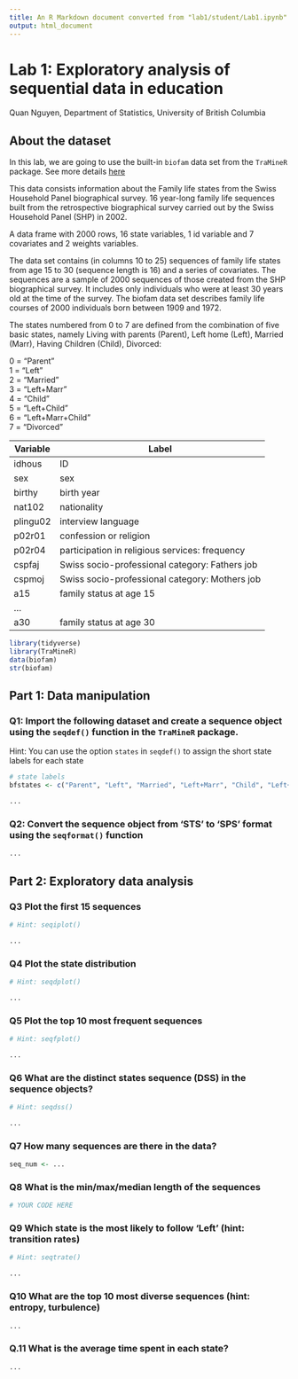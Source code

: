 ```yaml
---
title: An R Markdown document converted from "lab1/student/Lab1.ipynb"
output: html_document
---
```


# Lab 1: Exploratory analysis of sequential data in education

Quan Nguyen, Department of Statistics, University of British Columbia

## About the dataset

In this lab, we are going to use the built-in `biofam` data set from the `TraMineR` package. See more details [here](http://traminer.unige.ch/doc/biofam.html)

This data consists information about the Family life states from the Swiss Household Panel biographical survey. 16 year-long family life sequences built from the retrospective biographical survey carried out by the Swiss Household Panel (SHP) in 2002.

A data frame with 2000 rows, 16 state variables, 1 id variable and 7 covariates and 2 weights variables.

The data set contains (in columns 10 to 25) sequences of family life states from age 15 to 30 (sequence length is 16) and a series of covariates. The sequences are a sample of 2000 sequences of those created from the SHP biographical survey. It includes only individuals who were at least 30 years old at the time of the survey. The biofam data set describes family life courses of 2000 individuals born between 1909 and 1972.

The states numbered from 0 to 7 are defined from the combination of five basic states, namely Living with parents (Parent), Left home (Left), Married (Marr), Having Children (Child), Divorced:

0 = "Parent"  
1 = "Left"  
2 = "Married"  
3 = "Left+Marr"  
4 = "Child"  
5 = "Left+Child"  
6 = "Left+Marr+Child"  
7 = "Divorced"  

| Variable | Label                                          |
|----------|------------------------------------------------|
| idhous   | ID                                             |
| sex      | sex                                            |
| birthy   | birth year                                     |
| nat102   | nationality                                    |
| plingu02 | interview language                             |
| p02r01   | confession or religion                         |
| p02r04   | participation in religious services: frequency |
| cspfaj   | Swiss socio-professional category: Fathers job |
| cspmoj   | Swiss socio-professional category: Mothers job |
| a15      | family status at age 15                        |
| ...      |                                                |
| a30      | family status at age 30                        |

```r
library(tidyverse)
library(TraMineR)
data(biofam)
str(biofam)
```

## Part 1: Data manipulation

### Q1: Import the following dataset and create a sequence object using the `seqdef()` function in the `TraMineR` package.

Hint: You can use the option `states` in `seqdef()` to assign the short state labels for each state

```r
# state labels
bfstates <- c("Parent", "Left", "Married", "Left+Marr", "Child", "Left+Child", "Left+Marr+Child", "Divorced")

...
```

### Q2: Convert the sequence object from 'STS' to 'SPS' format using the `seqformat()` function

```r
...
```

## Part 2: Exploratory data analysis

### Q3 Plot the first 15 sequences

```r
# Hint: seqiplot()

...
```

### Q4 Plot the state distribution

```r
# Hint: seqdplot()

...
```

### Q5 Plot the top 10 most frequent sequences

```r
# Hint: seqfplot()

...
```

### Q6 What are the distinct states sequence (DSS) in the sequence objects?

```r
# Hint: seqdss()

...
```

### Q7 How many sequences are there in the data?

```r
seq_num <- ...
```

### Q8 What is the min/max/median length of the sequences 

```r
# YOUR CODE HERE
```

### Q9 Which state is the most likely to follow 'Left' (hint: transition rates)

```r
# Hint: seqtrate()

...
```

### Q10 What are the top 10 most diverse sequences (hint: entropy, turbulence)

```r
...
```

### Q.11 What is the average time spent in each state?

```r
...
```

